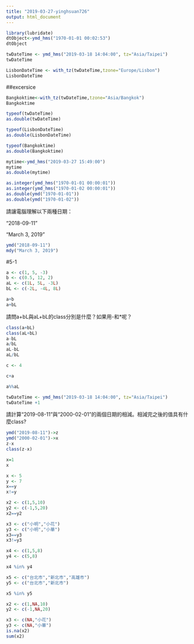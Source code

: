 ```yaml
---
title: "2019-03-27-yinghsuan726"
output: html_document
---
```


```r
library(lubridate)
dtObject<-ymd_hms("1970-01-01 00:02:53") 
dtObject
```

```r
twDateTime <- ymd_hms("2019-03-18 14:04:00", tz="Asia/Taipei")
twDateTime
```
```r
LisbonDateTime <- with_tz(twDateTime,tzone="Europe/Lisbon")
LisbonDateTime
```

##excersice
```r
Bangkoktime<-with_tz(twDateTime,tzone="Asia/Bangkok")
Bangkoktime
```
```r
typeof(twDateTime)
as.double(twDateTime)
```
```r
typeof(LisbonDateTime)
as.double(LisbonDateTime)
```
```r
typeof(Bangkoktime)
as.double(Bangkoktime)
```

```r
mytime<-ymd_hms("2019-03-27 15:49:00")
mytime
as.double(mytime)
```

```r
as.integer(ymd_hms("1970-01-01 00:00:01"))
as.integer(ymd_hms("1970-01-02 00:00:01"))
as.double(ymd("1970-01-01"))
as.double(ymd("1970-01-02"))
```
請讓電腦理解以下兩種日期：

“2018-09-11”

“March 3, 2019”
```r
ymd("2018-09-11")
mdy("March 3, 2019")
```

#5-1
```r
a <- c(1, 5, -3)
b <- c(0.5, 12, 2)
aL <- c(1L, 5L, -3L)
bL <- c(-2L, -4L, 8L)
```

```r
a+b
a+bL
```

請問a+bL與aL+bL的class分別是什麼？如果用-和*呢？
```r
class(a+bL)
class(aL+bL)
a-bL
a/bL
aL-bL
aL/bL
```

```r
c <- 4

c+a
```

```r
a%%aL
```

```r
twDateTime <- ymd_hms("2019-03-18 14:04:00", tz="Asia/Taipei")
twDateTime +1
```

請計算“2019-08-11”與“2000-02-01”的兩個日期的相減。相減完之後的值具有什麼class?
```r
ymd("2019-08-11")->z
ymd("2000-02-01")->x
z-x
class(z-x)
```

```r
x=1
x

```
```r
x <- 5
y <- 7
x==y
x!=y
```
```r
x2 <- c(1,5,10)
y2 <- c(-1,5,20)
x2==y2
```

```r
x3 <- c("小明","小花")
y3 <- c("小明","小華")
x3==y3
x3!=y3
```

```r
x4 <- c(1,5,8)
y4 <- c(5,8)

x4 %in% y4
```

```r
x5 <- c("台北市","新北市","高雄市")
y5 <- c("台北市","新北市")

x5 %in% y5
```
```r
x2 <- c(1,NA,10)
y2 <- c(-1,NA,20)

x3 <- c(NA,"小花")
y3 <- c(NA,"小華")
is.na(x2)
sum(x2)
```

